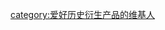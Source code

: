 {{Userbox
  |border-c = #000000
  |border-s = 1
  |id-c     = #73E68C
  |id-s     = 12
  |id-fc    = #000000
  |info-c   = #1E90FF
  |info-s   = 8
  |info-fc  = #FFFFFF
  |id       = 历史衍生
  |info     = 这个用户爱好欣赏、游玩历史相关的文学、娱乐作品。
  |nocat = {{{nocat|}}}
  |usercategory = 爱好历史衍生产品的维基人
}}<noinclude>[[category:爱好历史衍生产品的维基人]]</noinclude>